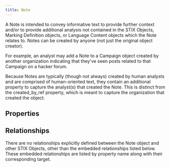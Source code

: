 ```yaml
---
title: Note
---
```


A Note is intended to convey informative text to provide further context and/or to provide additional analysis not contained in the STIX Objects, Marking Definition objects, or Language Content objects which the Note relates to. Notes can be created by anyone (not just the original object creator).

For example, an analyst may add a Note to a Campaign object created by another organization indicating that they've seen posts related to that Campaign on a hacker forum.

Because Notes are typically (though not always) created by human analysts and are comprised of human-oriented text, they contain an additional property to capture the analyst(s) that created the Note. This is distinct from the created_by_ref property, which is meant to capture the organization that created the object.

## Properties
<PropertiesOverview type='note' />
<PropertyDefinitions type='note' />

## Relationships
There are no relationships explicitly defined between the Note object and other STIX Objects, other than the embedded relationships listed below. These embedded relationships are listed by property name along with their corresponding target.

<Relationships type='note' />
